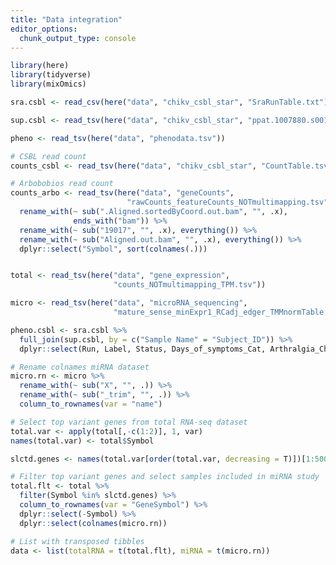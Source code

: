 ```yaml
---
title: "Data integration"
editor_options: 
  chunk_output_type: console
---
```


```r
library(here)
library(tidyverse)
library(mixOmics)
```

```r
sra.csbl <- read_csv(here("data", "chikv_csbl_star", "SraRunTable.txt"))

sup.csbl <- read_tsv(here("data", "chikv_csbl_star", "ppat.1007880.s001.csv"))

pheno <- read_tsv(here("data", "phenodata.tsv"))

# CSBL read count
counts_csbl <- read_tsv(here("data", "chikv_csbl_star", "CountTable.tsv"))

# Arbobobios read count
counts_arbo <- read_tsv(here("data", "geneCounts",
                          "rawCounts_featureCounts_NOTmultimapping.tsv")) %>%
  rename_with(~ sub(".Aligned.sortedByCoord.out.bam", "", .x), 
              ends_with("bam")) %>% 
  rename_with(~ sub("19017", "", .x), everything()) %>% 
  rename_with(~ sub("Aligned.out.bam", "", .x), everything()) %>% 
  dplyr::select("Symbol", sort(colnames(.)))


total <- read_tsv(here("data", "gene_expression",
                       "counts_NOTmultimapping_TPM.tsv"))

micro <- read_tsv(here("data", "microRNA_sequencing", 
                       "mature_sense_minExpr1_RCadj_edger_TMMnormTable.csv"))
```

```r
pheno.csbl <- sra.csbl %>% 
  full_join(sup.csbl, by = c("Sample Name" = "Subject_ID")) %>% 
  dplyr::select(Run, Label, Status, Days_of_symptoms_Cat, Arthralgia_Chronicity)

```

```r
# Rename colnames miRNA dataset
micro.rn <- micro %>% 
  rename_with(~ sub("X", "", .)) %>% 
  rename_with(~ sub("_trim", "", .)) %>% 
  column_to_rownames(var = "name")

# Select top variant genes from total RNA-seq dataset 
total.var <- apply(total[,-c(1:2)], 1, var)
names(total.var) <- total$Symbol

slctd.genes <- names(total.var[order(total.var, decreasing = T)])[1:5000]

# Filter top variant genes and select samples included in miRNA study
total.flt <- total %>% 
  filter(Symbol %in% slctd.genes) %>% 
  column_to_rownames(var = "GeneSymbol") %>% 
  dplyr::select(-Symbol) %>% 
  dplyr::select(colnames(micro.rn))

# List with transposed tibbles
data <- list(totalRNA = t(total.flt), miRNA = t(micro.rn))
```

